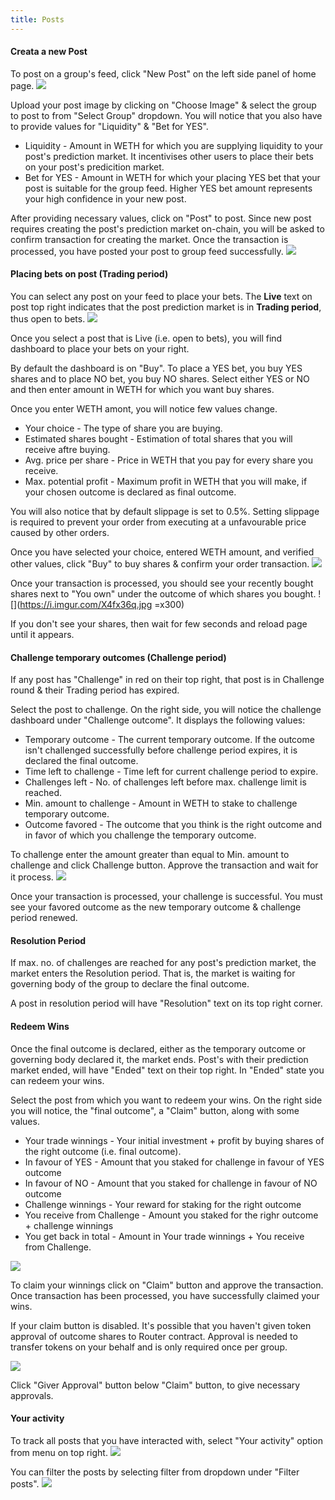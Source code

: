 ```yaml
---
title: Posts
---
```


#### Creata a new Post

To post on a group's feed, click "New Post" on the left side panel of home page.
![](https://i.imgur.com/0mtDlDZ.jpg)

Upload your post image by clicking on "Choose Image" & select the group to post to from "Select Group" dropdown. You will notice that you also have to provide values for "Liquidity" & "Bet for YES".

-   Liquidity - Amount in WETH for which you are supplying liquidity to your post's prediction market. It incentivises other users to place their bets on your post's predicition market.
-   Bet for YES - Amount in WETH for which your placing YES bet that your post is suitable for the group feed. Higher YES bet amount represents your high confidence in your new post.

After providing necessary values, click on "Post" to post. Since new post requires creating the post's prediction market on-chain, you will be asked to confirm transaction for creating the market. Once the transaction is processed, you have posted your post to group feed successfully.
![](https://i.imgur.com/KdXnm43.jpg)

#### Placing bets on post (Trading period)

You can select any post on your feed to place your bets. The **Live** text on post top right indicates that the post prediction market is in **Trading period**, thus open to bets.
![](https://i.imgur.com/N4j7VS2.jpg)

Once you select a post that is Live (i.e. open to bets), you will find dashboard to place your bets on your right.

By default the dashboard is on "Buy". To place a YES bet, you buy YES shares and to place NO bet, you buy NO shares. Select either YES or NO and then enter amount in WETH for which you want buy shares.

Once you enter WETH amont, you will notice few values change.

-   Your choice - The type of share you are buying.
-   Estimated shares bought - Estimation of total shares that you will receive aftre buying.
-   Avg. price per share - Price in WETH that you pay for every share you receive.
-   Max. potential profit - Maximum profit in WETH that you will make, if your chosen outcome is declared as final outcome.

You will also notice that by default slippage is set to 0.5%. Setting slippage is required to prevent your order from executing at a unfavourable price caused by other orders.

Once you have selected your choice, entered WETH amount, and verified other values, click "Buy" to buy shares & confirm your order transaction.
![](https://i.imgur.com/zFb1YO4.jpg)

Once your transaction is processed, you should see your recently bought shares next to "You own" under the outcome of which shares you bought.
![](https://i.imgur.com/X4fx36q.jpg =x300)

If you don't see your shares, then wait for few seconds and reload page until it appears.

#### Challenge temporary outcomes (Challenge period)

If any post has "Challenge" in red on their top right, that post is in Challenge round & their Trading period has expired.

Select the post to challenge. On the right side, you will notice the challenge dashboard under "Challenge outcome". It displays the following values:

-   Temporary outcome - The current temporary outcome. If the outcome isn't challenged successfully before challenge period expires, it is declared the final outcome.
-   Time left to challenge - Time left for current challenge period to expire.
-   Challenges left - No. of challenges left before max. challenge limit is reached.
-   Min. amount to challenge - Amount in WETH to stake to challenge temporary outcome.
-   Outcome favored - The outcome that you think is the right outcome and in favor of which you challenge the temporary outcome.

To challenge enter the amount greater than equal to Min. amount to challenge and click Challenge button. Approve the transaction and wait for it process.
![](https://i.imgur.com/kv8PmUT.jpg)

Once your transaction is processed, your challenge is successful. You must see your favored outcome as the new temporary outcome & challenge period renewed.

#### Resolution Period

If max. no. of challenges are reached for any post's prediction market, the market enters the Resolution period. That is, the market is waiting for governing body of the group to declare the final outcome.

A post in resolution period will have "Resolution" text on its top right corner.

#### Redeem Wins

Once the final outcome is declared, either as the temporary outcome or governing body declared it, the market ends. Post's with their prediction market ended, will have "Ended" text on their top right. In "Ended" state you can redeem your wins.

Select the post from which you want to redeem your wins. On the right side you will notice, the "final outcome", a "Claim" button, along with some values.

-   Your trade winnings - Your initial investment + profit by buying shares of the right outcome (i.e. final outcome).
-   In favour of YES - Amount that you staked for challenge in favour of YES outcome
-   In favour of NO - Amount that you staked for challenge in favour of NO outcome
-   Challenge winnings - Your reward for staking for the right outcome
-   You receive from Challenge - Amount you staked for the righr outcome + challenge winnings
-   You get back in total - Amount in Your trade winnings + You receive from Challenge.

![](https://i.imgur.com/oQeXlJg.jpg)

To claim your winnings click on "Claim" button and approve the transaction. Once transaction has been processed, you have successfully claimed your wins.

If your claim button is disabled. It's possible that you haven't given token approval of outcome shares to Router contract. Approval is needed to transfer tokens on your behalf and is only required once per group.

![](https://i.imgur.com/2ZMRiQ7.jpg)

Click "Giver Approval" button below "Claim" button, to give necessary approvals.

#### Your activity

To track all posts that you have interacted with, select "Your activity" option from menu on top right.
![](https://i.imgur.com/Oc8e65W.jpg)

You can filter the posts by selecting filter from dropdown under "Filter posts".
![](https://i.imgur.com/LI9uywg.jpg)
